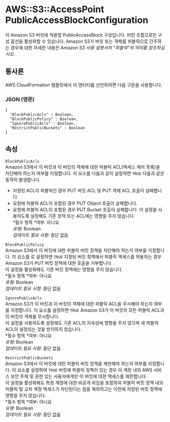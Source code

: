 # AWS::S3::AccessPoint PublicAccessBlockConfiguration

이 Amazon S3 버킷에 적용할 PublicAccessBlock 구성입니다. 어떤 조합으로든 구성 옵션을 활성화할 수 있습니다. Amazon S3가 버킷 또는 객체를 퍼블릭으로 간주하는 경우에 대한 자세한 내용은 _Amazon S3 사용 설명서의 "퍼블릭"의 의미를 참조하십시오_.

## 통사론

AWS CloudFormation 템플릿에서 이 엔터티를 선언하려면 다음 구문을 사용합니다.

### JSON (영문)

```
{
  "BlockPublicAcls" : Boolean,
  "BlockPublicPolicy" : Boolean,
  "IgnorePublicAcls" : Boolean,
  "RestrictPublicBuckets" : Boolean
}
```

## 속성

`BlockPublicAcls`  
Amazon S3에서 이 버킷과 이 버킷의 객체에 대한 퍼블릭 ACL(액세스 제어 목록)을 차단해야 하는지 여부를 지정합니다. 이 요소를 다음과 같이 설정하면 `TRUE` 다음과 같은 동작이 발생합니다.

- 지정된 ACL이 퍼블릭인 경우 PUT 버킷 ACL 및 PUT 객체 ACL 호출이 실패합니다.
- 요청에 퍼블릭 ACL이 포함된 경우 PUT Object 호출이 실패합니다.
- 요청에 퍼블릭 ACL이 포함된 경우 PUT Bucket 호출이 실패합니다.
  이 설정을 사용하도록 설정해도 기존 정책 또는 ACL에는 영향을 주지 않습니다.  
  *필수 항목 *여부: 아니요  
  _유형_: Boolean  
  _업데이트 필요 사항_: 중단 없음

`BlockPublicPolicy`  
Amazon S3에서 이 버킷에 대한 퍼블릭 버킷 정책을 차단해야 하는지 여부를 지정합니다. 이 요소를 로 설정하면 `TRUE` 지정된 버킷 정책에서 퍼블릭 액세스를 허용하는 경우 Amazon S3가 PUT 버킷 정책에 대한 호출을 거부합니다.  
이 설정을 활성화해도 기존 버킷 정책에는 영향을 주지 않습니다.  
*필수 항목 *여부: 아니요  
_유형_: Boolean  
_업데이트 필요 사항_: 중단 없음

`IgnorePublicAcls`  
Amazon S3가 이 버킷과 이 버킷의 객체에 대한 퍼블릭 ACL을 무시해야 하는지 여부를 지정합니다. 이 요소를 설정하면 `TRUE` Amazon S3가 이 버킷의 모든 퍼블릭 ACL과 이 버킷의 객체를 무시합니다.  
이 설정을 사용하도록 설정해도 기존 ACL의 지속성에 영향을 주지 않으며 새 퍼블릭 ACL이 설정되는 것을 방지하지 않습니다.  
*필수 항목 *여부: 아니요  
_유형_: Boolean  
_업데이트 필요 사항_: 중단 없음

`RestrictPublicBuckets`  
Amazon S3에서 이 버킷에 대한 퍼블릭 버킷 정책을 제한해야 하는지 여부를 지정합니다. 이 요소를 설정하여 `TRUE` 버킷에 퍼블릭 정책이 있는 경우 이 계정 내의 AWS 서비스 보안 주체 및 권한 있는 사용자에게만 이 버킷에 대한 액세스를 제한합니다.  
이 설정을 활성화해도 특정 계정에 대한 비공개 위임을 포함하여 퍼블릭 버킷 정책 내의 퍼블릭 및 교차 계정 액세스가 차단된다는 점을 제외하고는 이전에 저장된 버킷 정책에 영향을 주지 않습니다.  
*필수 항목 *여부: 아니요  
_유형_: Boolean  
_업데이트 필요 사항_: 중단 없음

